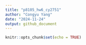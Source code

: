 ```yaml
---
title: "p8105_hw6_cy2751"
author: "Congyu Yang"
date: "2024-11-24"
output: github_document
---
```


```r
knitr::opts_chunk$set(echo = TRUE)
```

